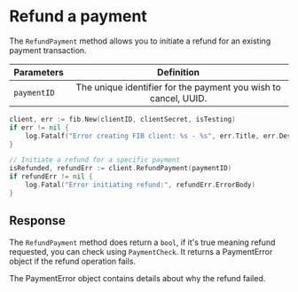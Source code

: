 # Refund a payment

The `RefundPayment` method allows you to initiate a refund for an existing payment transaction.

| Parameters  |                           Definition                            |
| :---------- | :-------------------------------------------------------------: |
| `paymentID` | The unique identifier for the payment you wish to cancel, UUID. |

```go filename="payment.go" copy
client, err := fib.New(clientID, clientSecret, isTesting)
if err != nil {
    log.Fatalf("Error creating FIB client: %s - %s", err.Title, err.Description)
}

// Initiate a refund for a specific payment
isRefunded, refundErr := client.RefundPayment(paymentID)
if refundErr != nil {
    log.Fatal("Error initiating refund:", refundErr.ErrorBody)
}
```

## Response

The `RefundPayment` method does return a `bool`, if it's true meaning refund requested, you can check using `PaymentCheck`. It returns a PaymentError object if the refund operation fails.

The PaymentError object contains details about why the refund failed.
